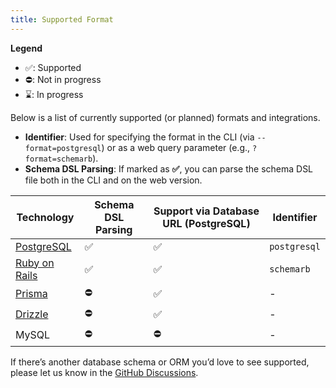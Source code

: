 ```yaml
---
title: Supported Format
---
```


**Legend**

- ✅: Supported
- ⛔: Not in progress
- ⌛️: In progress

Below is a list of currently supported (or planned) formats and integrations.

- **Identifier**: Used for specifying the format in the CLI (via `--format=postgresql`) or as a web query parameter (e.g., `?format=schemarb`).
- **Schema DSL Parsing**: If marked as **✅**, you can parse the schema DSL file both in the CLI and on the web version.

| Technology                                  | Schema DSL Parsing | Support via Database URL (PostgreSQL) | Identifier   |
| ------------------------------------------- | ------------------ | ------------------------------------- | ------------ |
| [PostgreSQL](/docs/static-build/postgresql) | ✅                 | ✅                                    | `postgresql` |
| [Ruby on Rails](/docs/static-build/rails)   | ✅                 | ✅                                    | `schemarb`   |
| [Prisma](/docs/static-build/prisma)         | ⛔                 | ✅                                    | -            |
| [Drizzle](/docs/static-build/drizzle)       | ⛔                 | ✅                                    | -            |
| MySQL                                       | ⛔                 | ⛔                                    | -            |

If there’s another database schema or ORM you’d love to see supported, please let us know in the [GitHub Discussions](https://github.com/liam-hq/liam/discussions/364).
